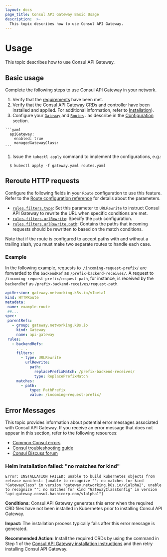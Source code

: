 ```yaml
---
layout: docs
page_title: Consul API Gateway Basic Usage
description:  >-
  This topic describes how to use Consul API Gateway.
---
```



# Usage

This topic describes how to use Consul API Gateway.

## Basic usage

Complete the following steps to use Consul API Gateway in your network.

1. Verify that the [requirements](/docs/api-gateway/tech-specs) have been met.
1. Verify that the Consul API Gateway CRDs and controller have been installed and applied. For additional information, refer to [Installation](/docs/api-gateway/install)).
1. Configure your [`Gateway`](/docs/api-gateway/configuration/gateway) and [`Routes`](/docs/api-gateway/configuration/routes) . as describe in the [Configuration](/docs/api-gateway/configuration) section.

  <CodeBlockConfig hideClipboard filename="values.yaml">

    ```yaml
      apiGateway:
        enabled: true
        managedGatewayClass:
    ```

  </CodeBlockConfig>

1. Issue the `kubectl apply` command to implement the configurations, e.g.:

  ```shell-session
    $ kubectl apply -f gateway.yaml routes.yaml
  ```

## Reroute HTTP requests

Configure the following fields in your `Route` configuration to use this feature. Refer to the [Route configuration reference](/docs/api-gateway/configuration/routes) for details about the parameters.

* [`rules.filters.type`](/docs/api-gateway/configuration/routes#rules-filters-type): Set this parameter to `URLRewrite` to instruct Consul API Gateway to rewrite the URL when specific conditions are met. 
* [`rules.filters.urlRewrite`](/docs/api-gateway/configuration/routes#rules-filters-urlrewrite): Specify the `path` configuration.
* [`rules.filters.urlRewrite.path`](/docs/api-gateway/configuration/routes#rules-filters-urlrewrite-path): Contains the paths that incoming requests should be rewritten to based on the match conditions.  

Note that if the route is configured to accept paths with and without a trailing slash, you must make two separate routes to handle each case.

### Example

In the following example, requests to` /incoming-request-prefix/` are forwarded to the `backendRef` as `/prefix-backend-receives/`. A request to `/incoming-request-prefix/request-path`, for instance, is received by the `backendRef` as `/prefix-backend-receives/request-path`.

<CodeBlockConfig filename="route.yaml">

```yaml hideClipboard
apiVersion: gateway.networking.k8s.io/v1beta1
kind: HTTPRoute
metadata:
 name: example-route
 ##...
spec:
 parentRefs:
   - group: gateway.networking.k8s.io
     kind: Gateway
     name: api-gateway
 rules:
   - backendRefs:
     . . .
     filters:
       - type: URLRewrite
         urlRewrite:
           path:
             replacePrefixMatch: /prefix-backend-receives/
             type: ReplacePrefixMatch
     matches:
       - path:
           type: PathPrefix
           value: /incoming–request-prefix/
```
</CodeBlockConfig>


<!--- Commented out per https://github.com/hashicorp/consul/pull/11951/files#r791204596

### Using the Consul API Gateway Binary

You can download the Consul API Gateway binary and use it to manually start the control plane server.

1. Download the binary from the [Consul API Gateway repository](https://github.com/hashicorp/consul-api-gateway).
1. Navigate to the `consul-api-gateway-main` directory and build the binary:

```shell-session
$ go build
```

1.  (Optional) Copy the binary to the execution path, e.g.:

```shell-session
$ cp consul-api-gateway /usr/bin
```

1.  Use the `server` command to interact with the Consul API Gateway binary:

```shell-session
$ ./consul-api-gateway server <options>
```

The following options are supported:

| Option                 | Description                                                                                                                                                                           | Required | Default                                                                 |
| ---------------------- | ------------------------------------------------------------------------------------------------------------------------------------------------------------------------------------- | -------- | ----------------------------------------------------------------------- |
| `-ca-file`             | String value that specifies the path to the CA for the Consul server.                                                                                                                 | Required | none                                                                    |
| `-ca-secret`           | String value that specifies the CA secret for the Consul server.                                                                                                                      | Required | none                                                                    |
| `-ca-secret-namespace` | String value that specifies the CA secret namespace for the Consul server.                                                                                                            | Required | none                                                                    |
| `-k8-context`          | String value that specifies the Kubernetes context to use when starting the Consul server.                                                                                            | Optional | current context                                                         |
| `-k8-namespace`        | String value that specifies the Kubernetes namespace to use when starting the Consul server.                                                                                          | Optional | `default`                                                               |
| `-log-json`            | Boolean value that enables or disables JSON format for the log output.                                                                                                                | Required | `false`                                                                 |
| `-log-level`           | String value that specifies the logging level. The following values are supported: <br/>- `trace` (highest level of detail) <br/>- `debug` <br/>- `info` <br/>- `warn` <br/>- `error` | Optional | `info`                                                                  |
| `-metrics-port`        | Integer value that specifies the port number for collecting metrics.                                                                                                                  | Optional | none                                                                    |
| `-pprof`               | Integer value that specifies the Go pprof port number for collecting metrics.                                                                                                         | Optional | none                                                                    |
| `-sds-server-host`     | String value that specifies the host server for the secret discovery service (SDS).                                                                                                   | Optional | `consul-api-gateway-controller.default.`<br/>`svc.cluster.`<br/>`local` |
| `-sds-server-host`     | Integer value that specifies the port number for the secret discovery service (SDS).                                                                                                  | Optional | `9090`                                                                  |

You can also issue the `version` command to print the Consul API Gateway version to the console:

```shell-session
$ ./consul-api-gateway version
consul-api-gateway 0.1.0
```
--->

## Error Messages

This topic provides information about potential error messages associated with Consul API Gateway. If you receive an error message that does not appear in this section, refer to the following resources:

* [Common Consul errors](/docs/troubleshoot/common-errors#common-errors-on-kubernetes)
* [Consul troubleshooting guide](/docs/troubleshoot/common-errors)
* [Consul Discuss forum](https://discuss.hashicorp.com/)

<!---
***************************************************************************
Use markdown's Reference-Style links when including hyperlinks. This makes it easier to read the content im markdown.

Each common error should have its own section on this page. Each section
should start with a heading line that is a short description of the error or
the text of the error.

Two examples:
    ### Failed opening file during installation
    ### Message: "Can't connect to repository" when running Helm chart

******** Template for new Error Messages ********
 Copy and paste the following 13 lines when adding a new error message to this page.

### Title for this error

```
Replace with text of example error message
```
**Conditions:**
REPLACE THIS with description of when and why the error is typically seen

**Impact:**
REPLACE THIS with description of most likely impact of the event that caused this error to occur

**Recommended Action:**
REPLACE THIS with the actions the user should take to try to correct the situation

***************************************************************************
--->

### Helm installation failed: "no matches for kind"

```log
Error: INSTALLATION FAILED: unable to build kubernetes objects from release manifest: [unable to recognize "": no matches for kind "GatewayClass" in version "gateway.networking.k8s.io/v1alpha2", unable to recognize "": no matches for kind "GatewayClassConfig" in version "api-gateway.consul.hashicorp.com/v1alpha1"]
```
**Conditions:**
Consul API Gateway generates this error when the required CRD files have not been installed in Kubernetes prior to installing Consul API Gateway.

**Impact:**
The installation process typically fails after this error message is generated.

**Recommended Action:**
Install the required CRDs by using the command in Step 1 of the [Consul API Gateway installation instructions](/docs/api-gateway/install#installation) and then retry installing Consul API Gateway.

